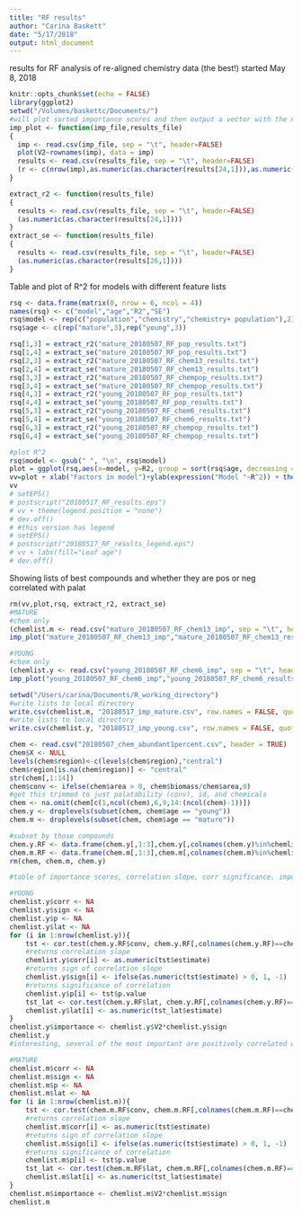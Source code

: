 ```yaml
---
title: "RF results"
author: "Carina Baskett"
date: "5/17/2018"
output: html_document
---
```

results for RF analysis of re-aligned chemistry data (the best!)
started May 8, 2018

```r
knitr::opts_chunk$set(echo = FALSE)
library(ggplot2)
setwd("/Volumes/baskettc/Documents/")
#will plot sorted importance scores and then output a vector with the number of features, model R^2, and SE of R^2
imp_plot <- function(imp_file,results_file)
{
  imp <- read.csv(imp_file, sep = "\t", header=FALSE)
  plot(V2~rownames(imp), data = imp)
  results <- read.csv(results_file, sep = "\t", header=FALSE)
  (r <- c(nrow(imp),as.numeric(as.character(results[24,1])),as.numeric(as.character(results[26,1]))))
}

extract_r2 <- function(results_file)
{
  results <- read.csv(results_file, sep = "\t", header=FALSE)
  (as.numeric(as.character(results[24,1])))
}
extract_se <- function(results_file)
{
  results <- read.csv(results_file, sep = "\t", header=FALSE)
  (as.numeric(as.character(results[26,1])))
}

```

Table and plot of R^2 for models with different feature lists
```r
rsq <- data.frame(matrix(0, nrow = 6, ncol = 4))
names(rsq) <- c("model","age","R2","SE")
rsq$model <- rep(c("population","chemistry","chemistry+ population"),2)
rsq$age <- c(rep("mature",3),rep("young",3))

rsq[1,3] = extract_r2("mature_20180507_RF_pop_results.txt")
rsq[1,4] = extract_se("mature_20180507_RF_pop_results.txt")
rsq[2,3] = extract_r2("mature_20180507_RF_chem13_results.txt")
rsq[2,4] = extract_se("mature_20180507_RF_chem13_results.txt")
rsq[3,3] = extract_r2("mature_20180507_RF_chempop_results.txt")
rsq[3,4] = extract_se("mature_20180507_RF_chempop_results.txt")
rsq[4,3] = extract_r2("young_20180507_RF_pop_results.txt")
rsq[4,4] = extract_se("young_20180507_RF_pop_results.txt")
rsq[5,3] = extract_r2("young_20180507_RF_chem6_results.txt")
rsq[5,4] = extract_se("young_20180507_RF_chem6_results.txt")
rsq[6,3] = extract_r2("young_20180507_RF_chempop_results.txt")
rsq[6,4] = extract_se("young_20180507_RF_chempop_results.txt")

#plot R^2
rsq$model <- gsub(" ", "\n", rsq$model)
plot = ggplot(rsq,aes(x=model, y=R2, group = sort(rsq$age, decreasing = TRUE))) + geom_bar(stat = "identity", position = position_dodge(width =.9), aes(fill = age)) + scale_fill_manual(values=c("gray28","gray87")) + geom_errorbar(position = position_dodge(width =.9), aes(ymin=R2-SE, ymax=R2+SE),width=.2,size=.4,color="black") 
vv=plot + xlab("Factors in model")+ylab(expression("Model "~R^2)) + theme_bw() + theme(panel.border = element_blank(), panel.grid.major = element_blank(), panel.grid.minor = element_blank(), axis.line = element_line(colour = "black")) + theme(text = element_text(size = 24)) + scale_x_discrete(limits=c("population","chemistry","chemistry+\npopulation"))
vv
# setEPS()
# postscript("20180517_RF_results.eps")
# vv + theme(legend.position = "none")
# dev.off()
# #this version has legend
# setEPS()
# postscript("20180517_RF_results_legend.eps")
# vv + labs(fill="Leaf age")
# dev.off()

```

Showing lists of best compounds and whether they are pos or neg correlated with palat
```r
rm(vv,plot,rsq, extract_r2, extract_se)
#MATURE
#chem only
(chemlist.m <- read.csv("mature_20180507_RF_chem13_imp", sep = "\t", header=FALSE))
imp_plot("mature_20180507_RF_chem13_imp","mature_20180507_RF_chem13_results.txt")

#YOUNG
#chem only
(chemlist.y <- read.csv("young_20180507_RF_chem6_imp", sep = "\t", header=FALSE))
imp_plot("young_20180507_RF_chem6_imp","young_20180507_RF_chem6_results.txt")
```
```r
setwd("/Users/carina/Documents/R_working_directory")
#write lists to local directory
write.csv(chemlist.m, "20180517_imp_mature.csv", row.names = FALSE, quote=FALSE)
#write lists to local directory
write.csv(chemlist.y, "20180517_imp_young.csv", row.names = FALSE, quote=FALSE)

chem <- read.csv("20180507_chem_abundant1percent.csv", header = TRUE)
chem$X <- NULL
levels(chem$region)<-c(levels(chem$region),"central")
chem$region[is.na(chem$region)] <- "central"    
str(chem[,1:14])
chem$conv <- ifelse(chem$area > 0, chem$biomass/chem$area,0)
#get this trimmed to just palatability (conv), id, and chemicals
chem <- na.omit(chem[c(1,ncol(chem),6,9,14:(ncol(chem)-1))])
chem.y <- droplevels(subset(chem, chem$age == "young"))
chem.m <- droplevels(subset(chem, chem$age == "mature"))

#subset by those compounds
chem.y.RF <- data.frame(chem.y[,1:3],chem.y[,colnames(chem.y)%in%chemlist.y$V1])
chem.m.RF <- data.frame(chem.m[,1:3],chem.m[,colnames(chem.m)%in%chemlist.m$V1])
rm(chem, chem.m, chem.y)

#table of importance scores, correlation slope, corr significance, importance scores with sign based on correlation sign, and finally the correlation with latitude of each compound. Not all of this is going in the table in the paper but i was curious

#YOUNG
chemlist.y$corr <- NA
chemlist.y$sign <- NA
chemlist.y$p <- NA
chemlist.y$lat <- NA
for (i in 1:nrow(chemlist.y)){
    tst <- cor.test(chem.y.RF$conv, chem.y.RF[,colnames(chem.y.RF)==chemlist.y[i,1]])
    #returns correlation slope
    chemlist.y$corr[i] <- as.numeric(tst$estimate)
    #returns sign of correlation slope
    chemlist.y$sign[i] <- ifelse(as.numeric(tst$estimate) > 0, 1, -1)
    #returns significance of correlation
    chemlist.y$p[i] <- tst$p.value
    tst_lat <- cor.test(chem.y.RF$lat, chem.y.RF[,colnames(chem.y.RF)==chemlist.y[i,1]])
    chemlist.y$lat[i] <- as.numeric(tst_lat$estimate)
}
chemlist.y$importance <- chemlist.y$V2*chemlist.y$sign
chemlist.y
#interesting, several of the most important are positively correlated with palatability! but everything that is negatively correlated with palatability is also negatively correlated with latitude, as you'd expect

#MATURE
chemlist.m$corr <- NA
chemlist.m$sign <- NA
chemlist.m$p <- NA
chemlist.m$lat <- NA
for (i in 1:nrow(chemlist.m)){
    tst <- cor.test(chem.m.RF$conv, chem.m.RF[,colnames(chem.m.RF)==chemlist.m[i,1]])
    #returns correlation slope
    chemlist.m$corr[i] <- as.numeric(tst$estimate)
    #returns sign of correlation slope
    chemlist.m$sign[i] <- ifelse(as.numeric(tst$estimate) > 0, 1, -1)
    #returns significance of correlation
    chemlist.m$p[i] <- tst$p.value
    tst_lat <- cor.test(chem.m.RF$lat, chem.m.RF[,colnames(chem.m.RF)==chemlist.m[i,1]])
    chemlist.m$lat[i] <- as.numeric(tst_lat$estimate)
}
chemlist.m$importance <- chemlist.m$V2*chemlist.m$sign
chemlist.m

```

